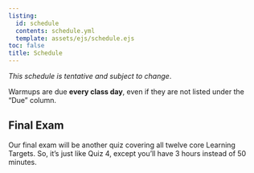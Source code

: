 ```yaml
---
listing: 
  id: schedule
  contents: schedule.yml
  template: assets/ejs/schedule.ejs
toc: false
title: Schedule 
--- 
```


*This schedule is tentative and subject to change*.  

Warmups are due **every class day**, even if they are not listed under the "Due" column. 

 
:::{#schedule}
:::
 
## Final Exam 
 
Our final exam will be another quiz covering all twelve core Learning Targets. So, it's just like Quiz 4, except you'll have 3 hours instead of 50 minutes.        

    